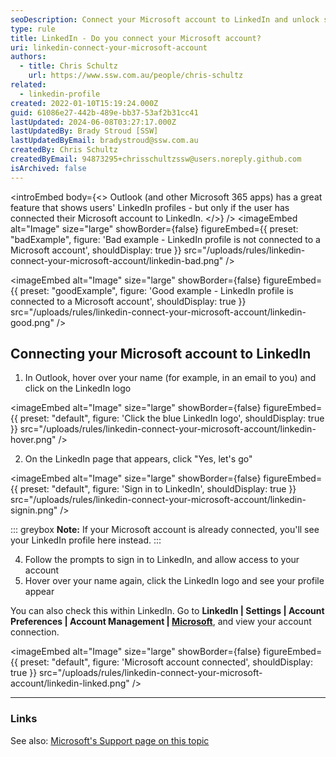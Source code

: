 ```yaml
---
seoDescription: Connect your Microsoft account to LinkedIn and unlock seamless integration across Office 365 apps.
type: rule
title: LinkedIn - Do you connect your Microsoft account?
uri: linkedin-connect-your-microsoft-account
authors:
  - title: Chris Schultz
    url: https://www.ssw.com.au/people/chris-schultz
related:
  - linkedin-profile
created: 2022-01-10T15:19:24.000Z
guid: 61086e27-442b-489e-bb37-53af2b31cc41
lastUpdated: 2024-06-08T03:27:17.000Z
lastUpdatedBy: Brady Stroud [SSW]
lastUpdatedByEmail: bradystroud@ssw.com.au
createdBy: Chris Schultz
createdByEmail: 94873295+chrisschultzssw@users.noreply.github.com
isArchived: false
---
```


<introEmbed
  body={<>
Outlook (and other Microsoft 365 apps) has a great feature that shows users' LinkedIn profiles - but only if the user has connected their Microsoft account to LinkedIn.
  </>}
/>
<imageEmbed
  alt="Image"
  size="large"
  showBorder={false}
  figureEmbed={{
    preset: "badExample",
    figure: 'Bad example - LinkedIn profile is not connected to a Microsoft account',
    shouldDisplay: true
  }}
  src="/uploads/rules/linkedin-connect-your-microsoft-account/linkedin-bad.png"
/>

<imageEmbed
  alt="Image"
  size="large"
  showBorder={false}
  figureEmbed={{
    preset: "goodExample",
    figure: 'Good example - LinkedIn profile is connected to a Microsoft account',
    shouldDisplay: true
  }}
  src="/uploads/rules/linkedin-connect-your-microsoft-account/linkedin-good.png"
/>

## Connecting your Microsoft account to LinkedIn

1. In Outlook, hover over your name (for example, in an email to you) and click on the LinkedIn logo

   
<imageEmbed
  alt="Image"
  size="large"
  showBorder={false}
  figureEmbed={{
    preset: "default",
    figure: 'Click the blue LinkedIn logo',
    shouldDisplay: true
  }}
  src="/uploads/rules/linkedin-connect-your-microsoft-account/linkedin-hover.png"
/>

2. On the LinkedIn page that appears, click "Yes, let's go"

   
<imageEmbed
  alt="Image"
  size="large"
  showBorder={false}
  figureEmbed={{
    preset: "default",
    figure: 'Sign in to LinkedIn',
    shouldDisplay: true
  }}
  src="/uploads/rules/linkedin-connect-your-microsoft-account/linkedin-signin.png"
/>

   ::: greybox
   **Note:** If your Microsoft account is already connected, you'll see your LinkedIn profile here instead.
   :::

4. Follow the prompts to sign in to LinkedIn, and allow access to your account
5. Hover over your name again, click the LinkedIn logo and see your profile appear

You can also check this within LinkedIn. Go to **LinkedIn | Settings | Account Preferences | Account Management | [Microsoft](https://www.linkedin.com/psettings/microsoft-accounts)**, and view your account connection.


<imageEmbed
  alt="Image"
  size="large"
  showBorder={false}
  figureEmbed={{
    preset: "default",
    figure: 'Microsoft account connected',
    shouldDisplay: true
  }}
  src="/uploads/rules/linkedin-connect-your-microsoft-account/linkedin-linked.png"
/>

---

### Links

See also: [Microsoft's Support page on this topic](https://support.microsoft.com/en-us/office/connect-your-linkedin-and-personal-accounts-658686da-b158-44c9-bf0f-56b23b70ef5f)
